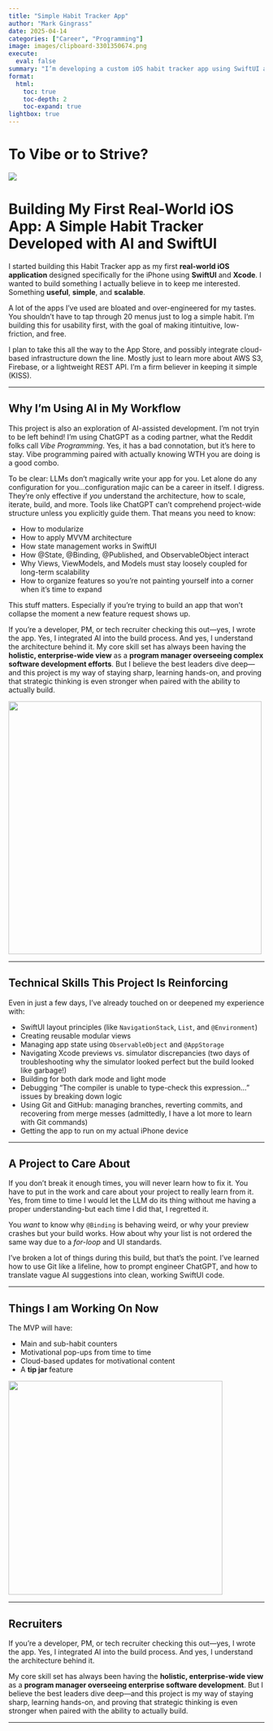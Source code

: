 ```yaml
---
title: "Simple Habit Tracker App"
author: "Mark Gingrass"
date: 2025-04-14
categories: ["Career", "Programming"]
image: images/clipboard-3301350674.png
execute:
  eval: false
summary: "I’m developing a custom iOS habit tracker app using SwiftUI and Xcode—with help from large language models (LLMs) to accelerate design, debug Swift code, and iterate features faster. The app supports recurring goals, progress tracking, and motivational messaging, with a focus on clean architecture and future scalability."
format:
  html:
    toc: true
    toc-depth: 2
    toc-expand: true
lightbox: true
---
```


# **To Vibe or to Strive?**

![](images/clipboard-3301350674.png)

# Building My First Real-World iOS App: A Simple Habit Tracker Developed with AI and SwiftUI

I started building this Habit Tracker app as my first **real-world iOS application** designed specifically for the iPhone using **SwiftUI** and **Xcode**. I wanted to build something I actually believe in to keep me interested. Something **useful**, **simple**, and **scalable**.

A lot of the apps I’ve used are bloated and over-engineered for my tastes. You shouldn’t have to tap through 20 menus just to log a simple habit. I’m building this for usability first, with the goal of making itintuitive, low-friction, and free.

I plan to take this all the way to the App Store, and possibly integrate cloud-based infrastructure down the line. Mostly just to learn more about AWS S3, Firebase, or a lightweight REST API. I'm a firm believer in keeping it simple (KISS).

------------------------------------------------------------------------

## Why I’m Using AI in My Workflow

This project is also an exploration of AI-assisted development. I'm not tryin to be left behind! I’m using ChatGPT as a coding partner, what the Reddit folks call *Vibe Programming*. Yes, it has a bad connotation, but it's here to stay. Vibe programming paired with actually knowing WTH you are doing is a good combo.

To be clear: LLMs don’t magically write your app for you. Let alone do any configuration for you...configuration majic can be a career in itself. I digress. They’re only effective if *you* understand the architecture, how to scale, iterate, build, and more. Tools like ChatGPT can’t comprehend project-wide structure unless you explicitly guide them. That means you need to know:

-   How to modularize
-   How to apply MVVM architecture
-   How state management works in SwiftUI
-   How @State, @Binding, @Published, and ObservableObject interact
-   Why Views, ViewModels, and Models must stay loosely coupled for long-term scalability
-   How to organize features so you’re not painting yourself into a corner when it’s time to expand

This stuff matters. Especially if you're trying to build an app that won't collapse the moment a new feature request shows up.

If you’re a developer, PM, or tech recruiter checking this out—yes, I wrote the app. Yes, I integrated AI into the build process. And yes, I understand the architecture behind it. My core skill set has always been having the **holistic, enterprise-wide view** as a **program manager overseeing complex software development efforts**. But I believe the best leaders dive deep—and this project is my way of staying sharp, learning hands-on, and proving that strategic thinking is even stronger when paired with the ability to actually build.

![](images/clipboard-3334868007.png){width="498"}

------------------------------------------------------------------------

## Technical Skills This Project Is Reinforcing

Even in just a few days, I’ve already touched on or deepened my experience with:

-   SwiftUI layout principles (like `NavigationStack`, `List`, and `@Environment`)
-   Creating reusable modular views
-   Managing app state using `ObservableObject` and `@AppStorage`
-   Navigating Xcode previews vs. simulator discrepancies (two days of troubleshooting why the simulator looked perfect but the build looked like garbage!)
-   Building for both dark mode and light mode
-   Debugging “The compiler is unable to type-check this expression…” issues by breaking down logic
-   Using Git and GitHub: managing branches, reverting commits, and recovering from merge messes (admittedly, I have a lot more to learn with Git commands)
-   Getting the app to run on my actual iPhone device

------------------------------------------------------------------------

## A Project to Care About

If you don't break it enough times, you will never learn how to fix it. You have to put in the work and care about your project to really learn from it. Yes, from time to time I would let the LLM do its thing without me having a proper understanding-but each time I did that, I regretted it.

You *want* to know why `@Binding` is behaving weird, or why your preview crashes but your build works. How about why your list is not ordered the same way due to a *for-loop* and UI standards.

I’ve broken a lot of things during this build, but that’s the point. I’ve learned how to use Git like a lifeline, how to prompt engineer ChatGPT, and how to translate vague AI suggestions into clean, working SwiftUI code.

------------------------------------------------------------------------

## Things I am Working On Now

The MVP will have:

-   Main and sub-habit counters
-   Motivational pop-ups from time to time
-   Cloud-based updates for motivational content
-   A **tip jar** feature

![](images/clipboard-3299487040.png){width="421"}

------------------------------------------------------------------------

## Recruiters

If you’re a developer, PM, or tech recruiter checking this out—yes, I wrote the app. Yes, I integrated AI into the build process. And yes, I understand the architecture behind it.

My core skill set has always been having the **holistic, enterprise-wide view** as a **program manager overseeing enterprise software development**. But I believe the best leaders dive deep—and this project is my way of staying sharp, learning hands-on, and proving that strategic thinking is even stronger when paired with the ability to actually build.

------------------------------------------------------------------------
